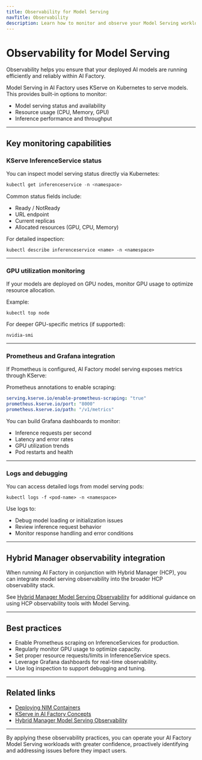 ```yaml
---
title: Observability for Model Serving
navTitle: Observability
description: Learn how to monitor and observe your Model Serving workloads in AI Factory.
---
```


# Observability for Model Serving

Observability helps you ensure that your deployed AI models are running efficiently and reliably within AI Factory.

Model Serving in AI Factory uses KServe on Kubernetes to serve models. This provides built-in options to monitor:

- Model serving status and availability
- Resource usage (CPU, Memory, GPU)
- Inference performance and throughput

---

## Key monitoring capabilities

### KServe InferenceService status

You can inspect model serving status directly via Kubernetes:
```sql
kubectl get inferenceservice -n <namespace>
```
Common status fields include:

- Ready / NotReady
- URL endpoint
- Current replicas
- Allocated resources (GPU, CPU, Memory)

For detailed inspection:

```shell
kubectl describe inferenceservice <name> -n <namespace>
```

---

### GPU utilization monitoring

If your models are deployed on GPU nodes, monitor GPU usage to optimize resource allocation.

Example:

```shell
kubectl top node
```

For deeper GPU-specific metrics (if supported):

```shell
nvidia-smi
```

---

### Prometheus and Grafana integration

If Prometheus is configured, AI Factory model serving exposes metrics through KServe:

Prometheus annotations to enable scraping:

```yaml
serving.kserve.io/enable-prometheus-scraping: "true"
prometheus.kserve.io/port: "8000"
prometheus.kserve.io/path: "/v1/metrics"
```

You can build Grafana dashboards to monitor:

- Inference requests per second
- Latency and error rates
- GPU utilization trends
- Pod restarts and health

---

### Logs and debugging

You can access detailed logs from model serving pods:

```shell
kubectl logs -f <pod-name> -n <namespace>
```

Use logs to:

- Debug model loading or initialization issues
- Review inference request behavior
- Monitor response handling and error conditions

---

## Hybrid Manager observability integration

When running AI Factory in conjunction with Hybrid Manager (HCP), you can integrate model serving observability into the broader HCP observability stack.

See [Hybrid Manager Model Serving Observability](../../../../hybrid-manager/ai-factory/learn/how-to/model-serving/verify-models) for additional guidance on using HCP observability tools with Model Serving.

---

## Best practices

- Enable Prometheus scraping on InferenceServices for production.
- Regularly monitor GPU usage to optimize capacity.
- Set proper resource requests/limits in InferenceService specs.
- Leverage Grafana dashboards for real-time observability.
- Use log inspection to support debugging and tuning.

---

## Related links

- [Deploying NIM Containers](./deploy-nim-container)
- [KServe in AI Factory Concepts](../explained-ai-factory-concepts#model-serving-kserve)
- [Hybrid Manager Model Serving Observability](../../../../hybrid-manager/ai-factory/learn/how-to/model-serving/verify-models)

---

By applying these observability practices, you can operate your AI Factory Model Serving workloads with greater confidence, proactively identifying and addressing issues before they impact users.
